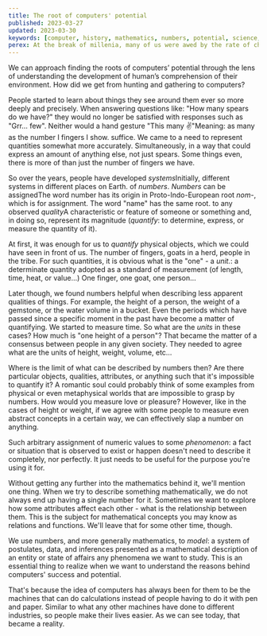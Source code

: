 ```yaml
---
title: The root of computers' potential
published: 2023-03-27
updated: 2023-03-30
keywords: [computer, history, mathematics, numbers, potential, science, technology]
perex: At the break of millenia, many of us were awed by the rate of change of the world around us. Most of it were, as we were told, due to a single invention - computer. However, those who were quick to recognize their potential didn’t seem to be put off guard by it. They all but hesitate to come up with new applications for this magnificent result of human intellect. The rest are left to be amazed by the precision of the predictions made about what kind of changes we were to witness due to this digital revolution. So were these predictions just lucky guesses or was the computer always destined to success?
---
```


<script>import Note from '$lib/components/mdsvex/Note.svelte';</script>

We can approach finding the roots of computers’ potential through the lens of understanding the development of human’s comprehension of their environment. How did we get from hunting and gathering to computers?

People started to learn about things they see around them ever so more deeply and precisely. When answering questions like: "How many spears do we have?" they would no longer be satisfied with responses such as "Grr… few". Neither would a hand gesture <Note>"This many ✌️"<span slot="note">Meaning: as many as the number I fingers I show.</span></Note> suffice. We came to a need to represent quantities somewhat more accurately. Simultaneously, in a way that could express an amount of anything else, not just spears. Some things even, there is more of than just the number of fingers we have.

So over the years, people have developed <Note>_systems_<span slot="note">Initially, different systems in different places on Earth.</span></Note> of _numbers_. <Note>_Numbers_ can be assigned<span slot="note">The word number has its origin in Proto-Indo-European root _nom-_, which is for assignment. The word "name" has the same root.</span></Note> to any observed <Note>_quality_<span slot="note">A characteristic or feature of someone or something</span></Note> and, in doing so, represent its magnitude (<Note>_quantify_<span slot="note">: to determine, express, or measure the quantity of</span></Note> it).

At first, it was enough for us to _quantify_ physical objects, which we could have seen in front of us. The number of fingers, goats in a herd, people in the tribe. For such quantities, it is obvious what is the "one" - a <Note>_unit._<span slot="note">: a determinate quantity adopted as a standard of measurement (of length, time, heat, or value...)</span></Note> One finger, one goat, one person…

Later though, we found numbers helpful when describing less apparent qualities of things. For example, the height of a person, the weight of a gemstone, or the water volume in a bucket. Even the periods which have passed since a specific moment in the past have become a matter of quantifying. We started to measure time. So what are the _units_ in these cases? How much is "one height of a person"? That became the matter of a consensus between people in any given society. They needed to agree what are the units of height, weight, volume, etc…

Where is the limit of what can be described by numbers then? Are there particular objects, qualities, attributes, or anything such that it's impossible to quantify it? A romantic soul could probably think of some examples from physical or even metaphysical worlds that are impossible to grasp by numbers. How would you measure love or pleasure? However, like in the cases of height or weight, if we agree with some people to measure even abstract concepts in a certain way, we can effectively slap a number on anything.

Such arbitrary assignment of numeric values to some <Note>_phenomenon_<span slot="note">: a fact or situation that is observed to exist or happen</span></Note> doesn't need to describe it completely, nor perfectly. It just needs to be useful for the purpose you're using it for.

Without getting any further into the mathematics behind it, we'll mention one thing. When we try to describe something mathematically, we do not always end up having a single number for it. Sometimes we want to explore how some attributes affect each other - what is the relationship between them. This is the subject for mathematical concepts you may know as relations and functions. We'll leave that for some other time, though.

We use numbers, and more generally mathematics, to <Note>_model_<span slot="note">: a system of postulates, data, and inferences presented as a mathematical description of an entity or state of affairs</span></Note> any phenomena we want to study. This is an essential thing to realize when we want to understand the reasons behind computers' success and potential.

That's because the idea of computers has always been for them to be the machines that can do calculations instead of people having to do it with pen and paper. Similar to what any other machines have done to different industries, so people make their lives easier. As we can see today, that became a reality.

<!-- {/* In the next post, we'll learn how we made numbers work in machines and how they can operate with them. */} -->
